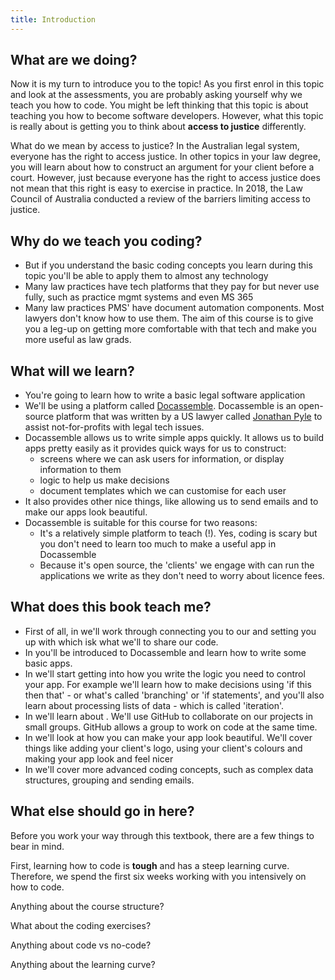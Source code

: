 ```yaml
---
title: Introduction
---
```


## What are we doing?

Now it is my turn to introduce you to the topic!
As you first enrol in this topic and look at the assessments, you are probably asking yourself why we teach you how to code. You might be left thinking that this topic is about teaching you how to become software developers. However, what this topic is really about is getting you to think about **access to justice** differently. 

What do we mean by access to justice? In the Australian legal system, everyone has the right to access justice. In other topics in your law degree, you will learn about how to construct an argument for your client before a court. However, just because everyone has the right to access justice does not mean that this right is easy to exercise in practice. In 2018, the Law Council of Australia conducted a review of the barriers limiting access to justice. 

## Why do we teach you coding?

* But if you understand the basic coding concepts you learn during this topic you'll be able to apply them to almost any technology
* Many law practices have tech platforms that they pay for but never use fully, such as practice mgmt systems and even MS 365
* Many law practices PMS' have document automation components.  Most lawyers don't know how to use them. The aim of this course is to give you a leg-up on getting more comfortable with that tech and make you more useful as law grads.

## What will we learn?

* You're going to learn how to write a basic legal software application
* We'll be using a platform called [Docassemble](https://docassemble.org).  Docassemble is an open-source platform that was written by a US lawyer called [Jonathan Pyle](https://www.linkedin.com/in/jonathan-pyle-6800a75?lipi=urn%3Ali%3Apage%3Ad_flagship3_profile_view_base_contact_details%3B7%2FdkCCVJQIaHtoVPV7v9og%3D%3D) to assist not-for-profits with legal tech issues.  
* Docassemble allows us to write simple apps quickly.  It allows us to build apps pretty easily as it provides quick ways for us to construct:
  * screens where we can ask users for information, or display information to them
  * logic to help us make decisions
  * document templates which we can customise for each user
* It also provides other nice things, like allowing us to send emails and to make our apps look beautiful.
* Docassemble is suitable for this course for two reasons:
  * It's a relatively simple platform to teach (!).  Yes, coding is scary but you don't need to learn too much to make a useful app in Docassemble
  * Because it's open source, the 'clients' we engage with can run the applications we write as they don't need to worry about licence fees.

## What does this book teach me?

* First of all, in <DisplayChapter chapter="1" /> we'll work through connecting you to our <DisplayConstants data="dahref" /> and setting you up with <DisplayConstants data='github' /> which isk what we'll to share our code.
* In <DisplayChapter chapter="2" /> you'll be introduced to Docassemble and learn how to write some basic apps.
* In <DisplayChapter chapter="3" /> we'll start getting into how you write the logic you need to control your app.  For example we'll learn how to make decisions using 'if this then that' - or what's called 'branching' or 'if statements', and you'll also learn about processing lists of data - which is called 'iteration'.
* In <DisplayChapter chapter="4" /> we'll learn about <DisplayConstants data='github' />. We'll use GitHub to collaborate on our projects in small groups.  GitHub allows a group to work on code at the same time.
* In <DisplayChapter chapter="5" /> we'll look at how you can make your app look beautiful.  We'll cover things like adding your client's logo, using your client's colours and making your app look and feel nicer
* In <DisplayChapter chapter="6" /> we'll cover more advanced coding concepts, such as complex data structures, grouping and sending emails.

## What else should go in here?
Before you work your way through this textbook, there are a few things to bear in mind. 

First, learning how to code is **tough** and has a steep learning curve. Therefore, we spend the first six weeks working with you intensively on how to code. 

Anything about the course structure?

What about the coding exercises?

Anything about code vs no-code?

Anything about the learning curve?
